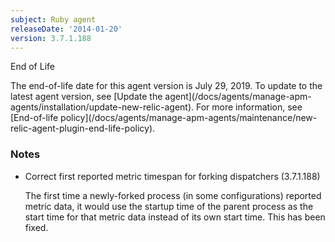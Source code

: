 ```yaml
---
subject: Ruby agent
releaseDate: '2014-01-20'
version: 3.7.1.188
---
```


End of Life

<Callout variant="important">
  The end-of-life date for this agent version is July 29, 2019. To update to the latest agent version, see [Update the agent](/docs/agents/manage-apm-agents/installation/update-new-relic-agent). For more information, see [End-of-life policy](/docs/agents/manage-apm-agents/maintenance/new-relic-agent-plugin-end-life-policy).
</Callout>

### Notes

* Correct first reported metric timespan for forking dispatchers (3.7.1.188)

  The first time a newly-forked process (in some configurations) reported metric data, it would use the startup time of the parent process as the start time for that metric data instead of its own start time. This has been fixed.
